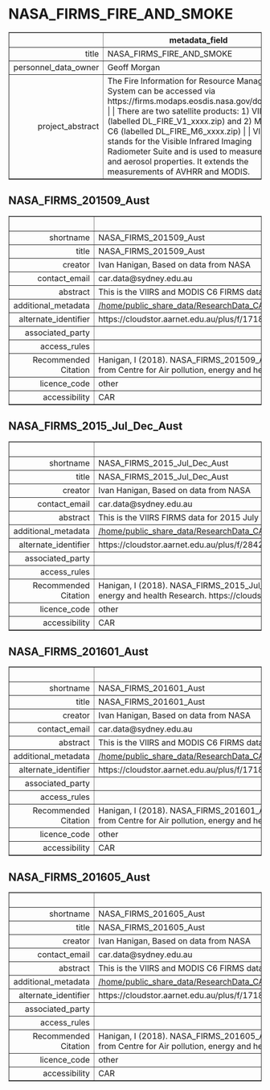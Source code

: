 NASA_FIRMS_FIRE_AND_SMOKE
===
<!-- html table generated in R 3.6.0 by xtable 1.8-4 package -->
<!-- Fri May 22 19:15:52 2020 -->
<table border=1>
<tr> <th>  </th> <th> metadata_field </th>  </tr>
  <tr> <td align="right"> title </td> <td> NASA_FIRMS_FIRE_AND_SMOKE </td> </tr>
  <tr> <td align="right"> personnel_data_owner </td> <td> Geoff Morgan </td> </tr>
  <tr> <td align="right"> project_abstract </td> <td> The Fire Information for Resource Management System can be accessed via https://firms.modaps.eosdis.nasa.gov/download |  | There are two satellite products: 1) VIIRS (labelled DL_FIRE_V1_xxxx.zip) and 2) MODIS C6 (labelled DL_FIRE_M6_xxxx.zip) |  | VIIRS stands for the Visible Infrared Imaging Radiometer Suite and is used to measure cloud and aerosol properties.  It extends the measurements of AVHRR and MODIS. </td> </tr>
   </table>



NASA_FIRMS_201509_Aust
---
<!-- html table generated in R 3.6.0 by xtable 1.8-4 package -->
<!-- Fri May 22 19:15:52 2020 -->
<table border=1>
<tr> <th>  </th> <th> metadata_field </th>  </tr>
  <tr> <td align="right"> shortname </td> <td> NASA_FIRMS_201509_Aust </td> </tr>
  <tr> <td align="right"> title </td> <td> NASA_FIRMS_201509_Aust </td> </tr>
  <tr> <td align="right"> creator </td> <td> Ivan Hanigan, Based on data from NASA </td> </tr>
  <tr> <td align="right"> contact_email </td> <td> car.data@sydney.edu.au </td> </tr>
  <tr> <td align="right"> abstract </td> <td> This is the VIIRS and MODIS C6 FIRMS data for 2015 September for Australia. </td> </tr>
  <tr> <td align="right"> additional_metadata </td> <td> <a href = "/home/public_share_data/ResearchData_CAR/Environment_General/NASA_FIRMS_FIRE_AND_SMOKE/NASA_FIRMS_201509_Aust" target = "_blank">/home/public_share_data/ResearchData_CAR/Environment_General/NASA_FIRMS_FIRE_AND_SMOKE/NASA_FIRMS_201509_Aust</a> </td> </tr>
  <tr> <td align="right"> alternate_identifier </td> <td> https://cloudstor.aarnet.edu.au/plus/f/1718143863 </td> </tr>
  <tr> <td align="right"> associated_party </td> <td>  </td> </tr>
  <tr> <td align="right"> access_rules </td> <td>  </td> </tr>
  <tr> <td align="right"> Recommended Citation </td> <td> Hanigan, I (2018). NASA_FIRMS_201509_Aust, based on VIIRS 375m NRT and MODIS Collection 6 NRT from NASA. Retrieved from Centre for Air pollution, energy and health Research. https://cloudstor.aarnet.edu.au/plus/f/1718143863 </td> </tr>
  <tr> <td align="right"> licence_code </td> <td> other </td> </tr>
  <tr> <td align="right"> accessibility </td> <td> CAR </td> </tr>
   </table>



NASA_FIRMS_2015_Jul_Dec_Aust
---
<!-- html table generated in R 3.6.0 by xtable 1.8-4 package -->
<!-- Fri May 22 19:15:52 2020 -->
<table border=1>
<tr> <th>  </th> <th> metadata_field </th>  </tr>
  <tr> <td align="right"> shortname </td> <td> NASA_FIRMS_2015_Jul_Dec_Aust </td> </tr>
  <tr> <td align="right"> title </td> <td> NASA_FIRMS_2015_Jul_Dec_Aust </td> </tr>
  <tr> <td align="right"> creator </td> <td> Ivan Hanigan, Based on data from NASA </td> </tr>
  <tr> <td align="right"> contact_email </td> <td> car.data@sydney.edu.au </td> </tr>
  <tr> <td align="right"> abstract </td> <td> This is the VIIRS FIRMS data for 2015 July and December for Australia. </td> </tr>
  <tr> <td align="right"> additional_metadata </td> <td> <a href = "/home/public_share_data/ResearchData_CAR/Environment_General/NASA_FIRMS_FIRE_AND_SMOKE/NASA_FIRMS_2015_Jul_Dec_Aust" target = "_blank">/home/public_share_data/ResearchData_CAR/Environment_General/NASA_FIRMS_FIRE_AND_SMOKE/NASA_FIRMS_2015_Jul_Dec_Aust</a> </td> </tr>
  <tr> <td align="right"> alternate_identifier </td> <td> https://cloudstor.aarnet.edu.au/plus/f/2842153459 </td> </tr>
  <tr> <td align="right"> associated_party </td> <td>  </td> </tr>
  <tr> <td align="right"> access_rules </td> <td>  </td> </tr>
  <tr> <td align="right"> Recommended Citation </td> <td> Hanigan, I (2018). NASA_FIRMS_2015_Jul_Dec_Aust, based on VIIRS 375m NRT from NASA. Retrieved from Centre for Air pollution, energy and health Research. https://cloudstor.aarnet.edu.au/plus/f/2842153459 </td> </tr>
  <tr> <td align="right"> licence_code </td> <td> other </td> </tr>
  <tr> <td align="right"> accessibility </td> <td> CAR </td> </tr>
   </table>



NASA_FIRMS_201601_Aust
---
<!-- html table generated in R 3.6.0 by xtable 1.8-4 package -->
<!-- Fri May 22 19:15:52 2020 -->
<table border=1>
<tr> <th>  </th> <th> metadata_field </th>  </tr>
  <tr> <td align="right"> shortname </td> <td> NASA_FIRMS_201601_Aust </td> </tr>
  <tr> <td align="right"> title </td> <td> NASA_FIRMS_201601_Aust </td> </tr>
  <tr> <td align="right"> creator </td> <td> Ivan Hanigan, Based on data from NASA </td> </tr>
  <tr> <td align="right"> contact_email </td> <td> car.data@sydney.edu.au </td> </tr>
  <tr> <td align="right"> abstract </td> <td> This is the VIIRS and MODIS C6 FIRMS data for 2016 January for Australia. </td> </tr>
  <tr> <td align="right"> additional_metadata </td> <td> <a href = "/home/public_share_data/ResearchData_CAR/Environment_General/NASA_FIRMS_FIRE_AND_SMOKE/NASA_FIRMS_201601_Aust" target = "_blank">/home/public_share_data/ResearchData_CAR/Environment_General/NASA_FIRMS_FIRE_AND_SMOKE/NASA_FIRMS_201601_Aust</a> </td> </tr>
  <tr> <td align="right"> alternate_identifier </td> <td> https://cloudstor.aarnet.edu.au/plus/f/1718143873 </td> </tr>
  <tr> <td align="right"> associated_party </td> <td>  </td> </tr>
  <tr> <td align="right"> access_rules </td> <td>  </td> </tr>
  <tr> <td align="right"> Recommended Citation </td> <td> Hanigan, I (2018). NASA_FIRMS_201601_Aust, based on VIIRS 375m NRT and MODIS Collection 6 NRT from NASA. Retrieved from Centre for Air pollution, energy and health Research. https://cloudstor.aarnet.edu.au/plus/f/1718143873 </td> </tr>
  <tr> <td align="right"> licence_code </td> <td> other </td> </tr>
  <tr> <td align="right"> accessibility </td> <td> CAR </td> </tr>
   </table>



NASA_FIRMS_201605_Aust
---
<!-- html table generated in R 3.6.0 by xtable 1.8-4 package -->
<!-- Fri May 22 19:15:52 2020 -->
<table border=1>
<tr> <th>  </th> <th> metadata_field </th>  </tr>
  <tr> <td align="right"> shortname </td> <td> NASA_FIRMS_201605_Aust </td> </tr>
  <tr> <td align="right"> title </td> <td> NASA_FIRMS_201605_Aust </td> </tr>
  <tr> <td align="right"> creator </td> <td> Ivan Hanigan, Based on data from NASA </td> </tr>
  <tr> <td align="right"> contact_email </td> <td> car.data@sydney.edu.au </td> </tr>
  <tr> <td align="right"> abstract </td> <td> This is the VIIRS and MODIS C6 FIRMS data for 2016 May for Australia. </td> </tr>
  <tr> <td align="right"> additional_metadata </td> <td> <a href = "/home/public_share_data/ResearchData_CAR/Environment_General/NASA_FIRMS_FIRE_AND_SMOKE/NASA_FIRMS_201605_Aust" target = "_blank">/home/public_share_data/ResearchData_CAR/Environment_General/NASA_FIRMS_FIRE_AND_SMOKE/NASA_FIRMS_201605_Aust</a> </td> </tr>
  <tr> <td align="right"> alternate_identifier </td> <td> https://cloudstor.aarnet.edu.au/plus/f/1718143883 </td> </tr>
  <tr> <td align="right"> associated_party </td> <td>  </td> </tr>
  <tr> <td align="right"> access_rules </td> <td>  </td> </tr>
  <tr> <td align="right"> Recommended Citation </td> <td> Hanigan, I (2018). NASA_FIRMS_201605_Aust, based on VIIRS 375m NRT and MODIS Collection 6 NRT from NASA. Retrieved from Centre for Air pollution, energy and health Research. https://cloudstor.aarnet.edu.au/plus/f/1718143883 </td> </tr>
  <tr> <td align="right"> licence_code </td> <td> other </td> </tr>
  <tr> <td align="right"> accessibility </td> <td> CAR </td> </tr>
   </table>


